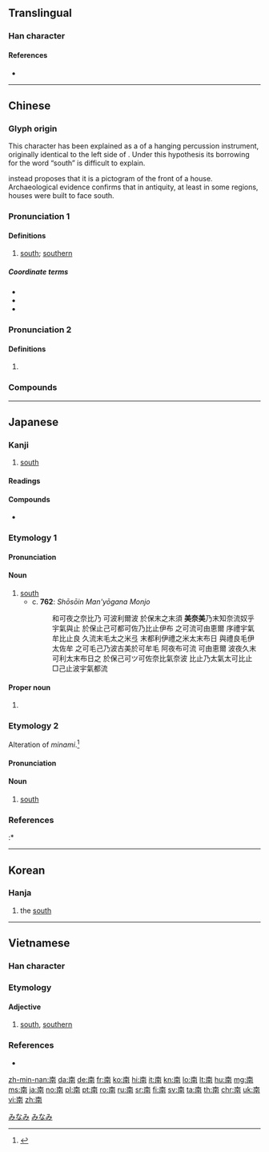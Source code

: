 ==Translingual==
{{stroke order}}

===Han character===
{{Han char|rn=24|rad=十|as=07|sn=9|four=40227|canj=JBTJ|ids=⿱十⿵冂𢆉}}

====References====
* {{Han ref|kx=0157.050|dkj=02750|dj=0357.080|hdz=10065.020|uh=5357|ud=21335|bh=AB6E|bd=43886}}

----

==Chinese==
{{zh-forms}}

===Glyph origin===
This character has been explained as a {{liushu|p|nocap=y}} of a hanging percussion instrument, originally identical to the left side of {{och-l|殼}}. Under this hypothesis its borrowing for the word “south” is difficult to explain.

{{zh-ref|Sagart (1988)}} instead proposes that it is a pictogram of the front of a house. Archaeological evidence confirms that in antiquity, at least in some regions, houses were built to face south.

===Pronunciation 1===
{{zh-pron
|m=nán
|ma=y
|c=naam4
|h=pfs=nàm
|md=nàng
|mn=lâm
|w=3noe
|mc=y
|oc=y
|cat=n
}}

====Definitions====
{{zh-hanzi}}

# [[south]]; [[southern]]

=====Coordinate terms=====
* {{zh-l|東}}
* {{zh-l|西}}
* {{zh-l|北}}

===Pronunciation 2===
{{zh-pron
|m=ná
|c=naa1
|dial=n
|cat=n
}}

====Definitions====
{{zh-hanzi}}

# {{zh-only|南無}}

===Compounds===
{{zh-der|南半球|南北|南邊|南部|南豆腐|南方|南非|南宮|南瓜|南國|南寒帶|南胡|南回歸線|南貨|南極|南極光|南極圈|南京|南柯一夢|南面|南南合作|南歐|南腔北調|南曲|南式|南斯拉夫|南天極|南甜北鹹|南緯|南味|南溫帶|南戲|南下|南亞|南洋|南轅北轍|南竹|中南半島|二南|伽南香|信南山|切韻指南|劍南|劍南詩稿|北轍南轅|卑南文化|卑南族|卑南鄉|南丁格爾|南中|南京市|南京條約|南人|南來北往|南元|南內|南冠|南冠楚囚|南冰洋|南劇|南北和議|南北學|南北宗|南北戰爭|南北書派|南北朝|南北極|南北洋|南北睽違|南北貨|南史|南史氏|南司|南呂|南唐|南垂|南天北地|南天門|南夷|南威|南學|南宋|南宗|南宗畫法|南山|南山並壽|南山可移|南山壽|南山宗|南山有臺|南山鐵案|南山隱豹|南山霧豹|南岸|南嶺|南嶽|南州冠冕|南帖|南征|南征北伐|南征北戰|南征北討|南投縣|南拳|南方之強|南旺|南昌|南明|南有嘉魚|南服|南朝|南枝北枝|南柯|南柯夢|南梆子|南楚|南極仙翁|南極呈祥|南極地區|南極大陸|南極星沉|南極星輝|南極洲|南極騰輝|南榮|南樂|南樓詠謔|南橘北枳|南橫|南沙群島|南洋大臣|南洋群島|南洋航線|南浦|南海|南海子|南涼|南渡|南滿洲|南漢|南無|南無佛|南無耶|南燕|南牢|南牧|南班子|南琛|南瓦子|南畝|南省|南碑|南端|南箋|南箕|南箕北斗|南管|南糖|南紀|南絃|南美|南美洲|南能北秀|南腿|南至|南臺灣|南船北馬|南苑|南華大學|南華經|南葉門|南薰|南蠻|南蠻子|南蠻鴃舌|南行|南西廂|南詔|南詞|南贍部洲|南越|南巡|南迴|南迴歸線|南迴鐵路|南進政策|南運河|南郊|南部地方|南郭|南都|南鄭|南鄭縣|南酒|南金|南金東箭|南門|南門市場|南闈|南阮|南阮北阮|南雜劇|南離|南面為王|南面百城|南面稱伯|南面稱孤|南面稱王|南韓 |南音|南頓|南風|南風不競|南風窗|南饌|南鷂北鷹|南齊|南齊書|召南|司南|周南|和南|哀江南賦|嘉南大圳|嘉南平原|四明南詞|圖南|壽比南山|大江南北|天南地北|天南星|安南|安南子|安南山脈|山南海北|嶺南|嶺南畫派|巴南牆望|悔讀南華|慧南|指南|指南之助|指南宮|指南打北|指南車|指南針|斗南|斗南一人|日南|暨南|暨南大學|有南北|東南|東南之美|東南亞|東南季風|東南方|東南歐|東南竹箭|東南部|東南風|東箭南金|東西南北|林琴南|毛南族|汝南月旦|江南|江南弄|江南河|江南竹|河南|河南墜子|河南梆子|河南省|海北天南|海南島|海南戲|淮南|淮南子|淮南雞犬|湄南河|湖南省|漠南|漠南四省|漠南草原|濟南市|濟南慘案|皖南丘陵|眉南面北|石南|磁南極|福齊南山|終南|終南別業|終南山|終南捷徑|臺南孔廟|臺南市|臺南縣|荊南|荊南杞梓|華南|藏南縱谷|蘇利南|虞世南|西南|西南夷|西南季風|西眉南臉|貝南|走南闖北|越南|越鳥南棲|迦南|鎮南關|閩南|閩南話|閩南語|雲南回變|雲南白藥|雲南省|雲南起義|雲南黃馨|面北眉南|馬放南山}}

{{zh-cat|Beginning|Compass points}}

----

==Japanese==

===Kanji===
{{ja-kanji|grade=2|rs=十07}}

# [[south]]

====Readings====
{{ja-readings|goon=[[なん]] (nan), [[な]] (na)|kanon=[[だん]] (dan)|kun=[[みなみ]] (minami)}}

====Compounds====
* {{ja-r|周南|^しゅうなん|[[w:Shūnan|Shūnan]]}}

{{wikipedia|lang=ja}}

===Etymology 1===
{{ja-kanjitab|みなみ|yomi=k}}

====Pronunciation====
{{ja-pron|yomi=k|みんなみ|acc=0|acc_ref=DJR,NHK}}

====Noun====
{{ja-noun|みなみ}}

# [[south]]
#* c. '''762''': ''Shōsōin Man'yōgana Monjo''
#*: 和可夜之奈比乃 可波利爾波 於保末之末須 '''美奈美'''乃末知奈流奴乎 宇氣與止 於保止己可都可佐乃比止伊布 之可流可由恵爾 序禮宇氣牟比止良 久流末毛太之米弖 末都利伊禮之米太末布日 與禮良毛伊太佐牟 之可毛己乃波古美於可牟毛 阿夜布可流 可由恵爾 波夜久末可利太末布日之 於保己可ツ可佐奈比氣奈波 比止乃太氣太可比止 □己止波宇氣都流

====Proper noun====
{{ja-pos|みなみ|proper}}

# {{surname|lang=ja|sort=みなみ}}

===Etymology 2===
{{ja-kanjitab|みんなみ|yomi=irr}}
Alteration of ''minami''.<ref name="DJR">{{R:Daijirin}}</ref>

====Pronunciation====
{{ja-pron|yomi=irr|みんなみ|acc=0|acc_ref=NHK}}

====Noun====
{{ja-noun|みんなみ}}

# [[south]]

===References===
<references/>
:* {{R:Nara Ibun 3}}

[[Category:ja:Compass points|みなみ]]
[[Category:Japanese basic words|みなみ]]

----

==Korean==

===Hanja===
{{ko-hanja|hangeul=남|rv=nam|mr=nam|y=nam|eumhun=남녘|ehrv=namnyeok|ehmr=namnyŏk|ehy=namnyekh}}

# the [[south]]

----

==Vietnamese==

===Han character===
{{vi-readings|hanviet=[[nam]], [[na]]|rs=十07}}

===Etymology===
{{rfe|lang=vi}}

====Adjective====
{{vi-adj|sc=Hani|nam|rs=十07}}

# [[south]], [[southern]]

===References===
* {{R:WinVNKey:Lê Sơn Thanh}}

[[zh-min-nan:南]]
[[da:南]]
[[de:南]]
[[fr:南]]
[[ko:南]]
[[hi:南]]
[[it:南]]
[[kn:南]]
[[lo:南]]
[[lt:南]]
[[hu:南]]
[[mg:南]]
[[ms:南]]
[[ja:南]]
[[no:南]]
[[pl:南]]
[[pt:南]]
[[ro:南]]
[[ru:南]]
[[sr:南]]
[[fi:南]]
[[sv:南]]
[[ta:南]]
[[th:南]]
[[chr:南]]
[[uk:南]]
[[vi:南]]
[[zh:南]]